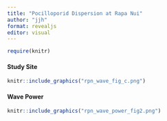 ```yaml
---
title: "Pocilloporid Dispersion at Rapa Nui"
author: "jjh"
format: revealjs
editor: visual
---
```


```r
require(knitr)
```

#### Study Site

```r
knitr::include_graphics("rpn_wave_fig_c.png")
```

#### Wave Power

```r
knitr::include_graphics("rpn_wave_power_fig2.png")
```